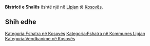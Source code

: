 {{Fshat në 
 | Emri                = Bistricë e Shalës
 | EmriAlt                = 
 | NAME_SHORT_FORM=      
 | NAME_GENERIC=      
 | NAME_SORT_NAME_RO=      BISTRICEESHALES
 | FULL_NAME_RO = Bistricë e Shalës
 | FULL_NAME_ND_RO=Bistrice e Shales
 | SORT_NAME_RG=BISTRICEESHALES
 | FULL_NAME_RG=Bistricë e Shalës
 | FULL_NAME_ND_RG=Bistrice e Shales
 | SRP_NAME_SHORT_FORM=      
 | SRP_NAME_GENERIC=      
 | SRP_NAME_SORT_NAME_RO=      
 | SRP_FULL_NAME_RO = 
 | SRP_FULL_NAME_ND_RO=
 | SRP_SORT_NAME_RG=
 | SRP_FULL_NAME_RG=
 | SRP_FULL_NAME_ND_RG=
 | Emri (Rasa dhanore) = 
 | Figura              = 
 | Shteti              = Kosovo
 | Komuna              = Lipjan
 | Kodi postar         = 
 | Sipërfaqja          = 

 | Popullsia           = 

 | Regj. i popullsisë  = 
 | Dend. e popullsisë  = 
 | Faqja zyrtare       = 
 <!--- Koordinatat ----> 
 | Gjerësia            = 43.010556
 | Gjatësia            = 20.865833
 | Lartësia            = 
}}
'''Bistricë e Shalës''' është një [[]] në [[Lipjan]] të [[Kosovës]].

<!-- == Gjeografia == -->
<!-- == Historia == -->
<!-- == Demografia == -->
== Shih edhe ==
{{Komuna Lipjan}}
{{Kosovo-Administrata-Cung}}

[[Kategoria:Fshatra në Kosovës]]
[[Kategoria:Fshatra në Kommunes Lipjan]]
[[Kategoria:Vendbanime në Kosovës]]
